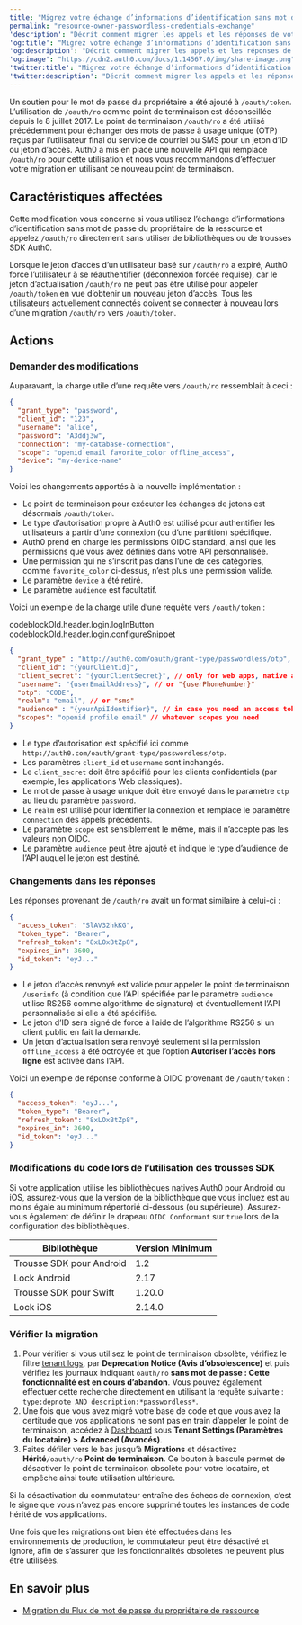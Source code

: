 ```yaml
---
title: "Migrez votre échange d’informations d’identification sans mot de passe du propriétaire de la ressource"
permalink: "resource-owner-passwordless-credentials-exchange"
'description': "Décrit comment migrer les appels et les réponses de votre API sans mot de passe et les réponses de /oauth/ro à /oauth/token."
'og:title': "Migrez votre échange d’informations d’identification sans mot de passe du propriétaire de la ressource"
'og:description': "Décrit comment migrer les appels et les réponses de votre API sans mot de passe et les réponses de /oauth/ro à /oauth/token."
'og:image': "https://cdn2.auth0.com/docs/1.14567.0/img/share-image.png"
'twitter:title': "Migrez votre échange d’informations d’identification sans mot de passe du propriétaire de la ressource"
'twitter:description': "Décrit comment migrer les appels et les réponses de votre API sans mot de passe et les réponses de /oauth/ro à /oauth/token."
---
```


Un soutien pour le mot de passe du propriétaire a été ajouté à `/oauth/token`. L’utilisation de `/oauth/ro` comme point de terminaison est déconseillée depuis le 8 juillet 2017. Le point de terminaison `/oauth/ro` a été utilisé précédemment pour échanger des mots de passe à usage unique (OTP) reçus par l’utilisateur final du service de courriel ou SMS pour un jeton d’ID ou jeton d’accès. Auth0 a mis en place une nouvelle API qui remplace `/oauth/ro` pour cette utilisation et nous vous recommandons d’effectuer votre migration en utilisant ce nouveau point de terminaison.

## Caractéristiques affectées

Cette modification vous concerne si vous utilisez l’échange d’informations d’identification sans mot de passe du propriétaire de la ressource et appelez `/oauth/ro` directement sans utiliser de bibliothèques ou de trousses SDK Auth0.

<Callout icon="file-lines" color="#0EA5E9" iconType="regular">

Lorsque le jeton d’accès d’un utilisateur basé sur `/oauth/ro` a expiré, Auth0 force l’utilisateur à se réauthentifier (déconnexion forcée requise), car le jeton d’actualisation `/oauth/ro` ne peut pas être utilisé pour appeler `/oauth/token` en vue d’obtenir un nouveau jeton d’accès. Tous les utilisateurs actuellement connectés doivent se connecter à nouveau lors d’une migration `/oauth/ro` vers `/oauth/token`.

</Callout>

## Actions

### Demander des modifications

Auparavant, la charge utile d’une requête vers `/oauth/ro` ressemblait à ceci :

```json lines
{
  "grant_type": "password",
  "client_id": "123",
  "username": "alice",
  "password": "A3ddj3w", 
  "connection": "my-database-connection",
  "scope": "openid email favorite_color offline_access",
  "device": "my-device-name"
}
```

Voici les changements apportés à la nouvelle implémentation :

* Le point de terminaison pour exécuter les échanges de jetons est désormais `/oauth/token`.
* Le type d’autorisation propre à Auth0 est utilisé pour authentifier les utilisateurs à partir d’une connexion (ou d’une partition) spécifique.
* Auth0 prend en charge les permissions OIDC standard, ainsi que les permissions que vous avez définies dans votre API personnalisée.
* Une permission qui ne s’inscrit pas dans l’une de ces catégories, comme `favorite_color` ci-dessus, n’est plus une permission valide.
* Le paramètre `device` a été retiré.
* Le paramètre `audience` est facultatif.

Voici un exemple de la charge utile d’une requête vers `/oauth/token` :

codeblockOld.header.login.logInButton codeblockOld.header.login.configureSnippet

```json lines
{
  "grant_type" : "http://auth0.com/oauth/grant-type/passwordless/otp",
  "client_id": "{yourClientId}",
  "client_secret": "{yourClientSecret}", // only for web apps, native apps don’t have a client secret
  "username": "{userEmailAddress}", // or "{userPhoneNumber}"
  "otp": "CODE",
  "realm": "email", // or "sms" 
  "audience" : "{yourApiIdentifier}", // in case you need an access token for a specific API
  "scopes": "openid profile email" // whatever scopes you need
}
```

* Le type d’autorisation est spécifié ici comme `http://auth0.com/oauth/grant-type/passwordless/otp`.
* Les paramètres `client_id` et `username` sont inchangés.
* Le `client_secret` doit être spécifié pour les clients confidentiels (par exemple, les applications Web classiques).
* Le mot de passe à usage unique doit être envoyé dans le paramètre `otp` au lieu du paramètre `password`.
* Le `realm` est utilisé pour identifier la connexion et remplace le paramètre `connection` des appels précédents.
* Le paramètre `scope` est sensiblement le même, mais il n’accepte pas les valeurs non OIDC.
* Le paramètre `audience` peut être ajouté et indique le type d’<Tooltip data-tooltip-id="react-containers-DefinitionTooltip-0" tip="">audience</Tooltip> de l’API auquel le jeton est destiné.

### Changements dans les réponses

Les réponses provenant de `/oauth/ro` avait un format similaire à celui-ci :

```json lines
{
  "access_token": "SlAV32hkKG",
  "token_type": "Bearer",
  "refresh_token": "8xLOxBtZp8",
  "expires_in": 3600,
  "id_token": "eyJ..."
}
```

* Le jeton d’accès renvoyé est valide pour appeler le point de terminaison  `/userinfo` (à condition que l’API spécifiée par le paramètre `audience` utilise RS256 comme algorithme de signature) et éventuellement l’API personnalisée si elle a été spécifiée.
* Le jeton d’ID sera signé de force à l’aide de l’algorithme RS256 si un client public en fait la demande.
* Un jeton d’actualisation sera renvoyé seulement si la permission `offline_access` a été octroyée et que l’option **Autoriser l’accès hors ligne** est activée dans l’API.

Voici un exemple de réponse conforme à OIDC provenant de `/oauth/token` :

```json lines
{
  "access_token": "eyJ...",
  "token_type": "Bearer",
  "refresh_token": "8xLOxBtZp8",
  "expires_in": 3600,
  "id_token": "eyJ..."
}
```

### Modifications du code lors de l’utilisation des trousses SDK

Si votre application utilise les bibliothèques natives Auth0 pour Android ou iOS, assurez-vous que la version de la bibliothèque que vous incluez est au moins égale au minimum répertorié ci-dessous (ou supérieure). Assurez-vous également de définir le drapeau `OIDC Conformant` sur `true` lors de la configuration des bibliothèques.

<table class="table"><thead>
<tr>
<th>Bibliothèque</th>
<th>Version Minimum</th>
</tr>
</thead>
<tbody>
<tr>
<td>Trousse SDK pour Android</td>
<td>1.2</td>
</tr>
<tr>
<td>Lock Android</td>
<td>2.17</td>
</tr>
<tr>
<td>Trousse SDK pour Swift</td>
<td>1.20.0</td>
</tr>
<tr>
<td>Lock iOS</td>
<td>2.14.0</td>
</tr>
</tbody>
</table>

### Vérifier la migration

1. Pour vérifier si vous utilisez le point de terminaison obsolète, vérifiez le filtre [tenant logs](https://manage.auth0.com/#/logs), par **Deprecation Notice (Avis d’obsolescence)** et puis vérifiez les journaux indiquant `oauth/ro` **sans mot de passe : Cette fonctionnalité est en cours d’abandon**. Vous pouvez également effectuer cette recherche directement en utilisant la requête suivante : `type:depnote AND description:*passwordless*`.
2. Une fois que vous avez migré votre base de code et que vous avez la certitude que vos applications ne sont pas en train d’appeler le point de terminaison, accédez à [Dashboard](https://manage.auth0.com/#/tenant/advanced)  sous **Tenant Settings (Paramètres du locataire) > Advanced (Avancés)**.
3. Faites défiler vers le bas jusqu’à **Migrations** et désactivez **Hérité**`/oauth/ro` **Point de terminaison**. Ce bouton à bascule permet de désactiver le point de terminaison obsolète pour votre locataire, et empêche ainsi toute utilisation ultérieure.

Si la désactivation du commutateur entraîne des échecs de connexion, c’est le signe que vous n’avez pas encore supprimé toutes les instances de code hérité de vos applications.

Une fois que les migrations ont bien été effectuées dans les environnements de production, le commutateur peut être désactivé et ignoré, afin de s’assurer que les fonctionnalités obsolètes ne peuvent plus être utilisées.

## En savoir plus

* [Migration du Flux de mot de passe du propriétaire de ressource](/docs/fr-ca/troubleshoot/product-lifecycle/past-migrations/migration-oauthro-oauthtoken)